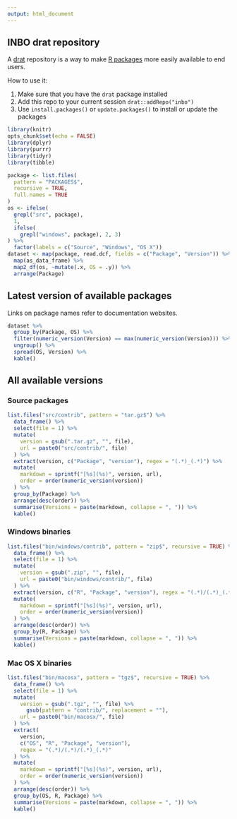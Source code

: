 ```yaml
---
output: html_document
---
```


## INBO drat repository

A [drat](http://dirk.eddelbuettel.com/code/drat.html) repository is a way to make [R packages](https://www.r-project.org) more easily available to end users.

How to use it:

1. Make sure that you have the `drat` package installed
1. Add this repo to your current session `drat::addRepo("inbo")`
1. Use `install.packages()` or `update.packages()` to install or update the packages

```r
library(knitr)
opts_chunk$set(echo = FALSE)
library(dplyr)
library(purrr)
library(tidyr)
library(tibble)
```

```r
package <- list.files(
  pattern = "PACKAGES$",
  recursive = TRUE,
  full.names = TRUE
)
os <- ifelse(
  grepl("src", package),
  1,
  ifelse(
    grepl("windows", package), 2, 3)
) %>%
  factor(labels = c("Source", "Windows", "OS X"))
dataset <- map(package, read.dcf, fields = c("Package", "Version")) %>%
  map(as_data_frame) %>%
  map2_df(os, ~mutate(.x, OS = .y)) %>%
  arrange(Package)
```

## Latest version of available packages

Links on package names refer to documentation websites.

```r
dataset %>%
  group_by(Package, OS) %>%
  filter(numeric_version(Version) == max(numeric_version(Version))) %>%
  ungroup() %>%
  spread(OS, Version) %>%
  kable()
```

## All available versions

### Source packages

```r
list.files("src/contrib", pattern = "tar.gz$") %>%
  data_frame() %>%
  select(file = 1) %>%
  mutate(
    version = gsub(".tar.gz", "", file),
    url = paste0("src/contrib/", file)
  ) %>%
  extract(version, c("Package", "version"), regex = "(.*)_(.*)") %>%
  mutate(
    markdown = sprintf("[%s](%s)", version, url),
    order = order(numeric_version(version))
  ) %>%
  group_by(Package) %>%
  arrange(desc(order)) %>%
  summarise(Versions = paste(markdown, collapse = ", ")) %>%
  kable()
```

### Windows binaries

```r
list.files("bin/windows/contrib", pattern = "zip$", recursive = TRUE) %>%
  data_frame() %>%
  select(file = 1) %>%
  mutate(
    version = gsub(".zip", "", file),
    url = paste0("bin/windows/contrib/", file)
  ) %>%
  extract(version, c("R", "Package", "version"), regex = "(.*)/(.*)_(.*)") %>%
  mutate(
    markdown = sprintf("[%s](%s)", version, url),
    order = order(numeric_version(version))
  ) %>%
  arrange(desc(order)) %>%
  group_by(R, Package) %>%
  summarise(Versions = paste(markdown, collapse = ", ")) %>%
  kable()
```

### Mac OS X binaries

```r
list.files("bin/macosx", pattern = "tgz$", recursive = TRUE) %>%
  data_frame() %>%
  select(file = 1) %>%
  mutate(
    version = gsub(".tgz", "", file) %>%
      gsub(pattern = "contrib/", replacement = ""),
    url = paste0("bin/macosx/", file)
  ) %>%
  extract(
    version, 
    c("OS", "R", "Package", "version"), 
    regex = "(.*)/(.*)/(.*)_(.*)"
  ) %>%
  mutate(
    markdown = sprintf("[%s](%s)", version, url),
    order = order(numeric_version(version))
  ) %>%
  arrange(desc(order)) %>%
  group_by(OS, R, Package) %>%
  summarise(Versions = paste(markdown, collapse = ", ")) %>%
  kable()
```
